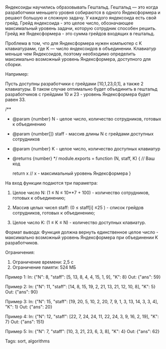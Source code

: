 Яндексоиды научились образовывать Гештальд.
Гештальд — это когда разработчики меньшего уровня собираются в одного Яндексформера и решают большую и сложную задачу.
У каждого яндексоида есть свой грейд. Грейд яндексоида - это целое число, обозначающее максимальный уровень задачи, которую сотрудник способен решить.
Грейд же Яндексформера - это сумма грейдов входящих в гештальд.

Проблема в том, что для Яндексформера нужен компьютер с K  клавиатурами, где K — число яндексоидов в объединении.
Клавиатур меньше чем Яндексоидов, поэтому необходимо определить максимально возможный уровень Яндексформера, доступного для сборки.

Например:

Пусть доступны разработчики с грейдами [10,1,23,0,1], а также 2 клавиатуры. 
В таком случае оптимально будет объединить в гештальд разработчиков с грейдами 10 и 23 - уровень Яндексформера будет равен 33.

/**
* @param {number} N - целое число, количество сотрудников, готовых к объединению
* @param {number[]} staff - массив длины N с грейдами доступных сотрудников
* @param {number} K - целое число, количество доступных клавиатур
* @returns {number}
*/
module.exports = function (N, staff, K) {
    // Ваш код

    return x // x - максимальный уровень Яндексформера
}

На вход функции подаются три параметра:

1. Целое число N: 
(1 ≤ N ≤ 10**7 + 100) - количество сотрудников, готовых к объединению;

2. Массив целых чисел staff:
(0 ≤ staff[i] ≤25 ) - список грейдов сотрудников, готовых к объединению;

3. Целое число K:
(1 ≤ K ≤ N) - количество доступных клавиатур.

Формат вывода:
Функция должна вернуть единственное целое число - максимально возможный уровень Яндексформера при объединении K разработчиков.

Ограничения:

1. Ограничение времени: 2,5 с
2. Ограничение памяти: 524 МБ

Пример 1:
In: {"N": 8, "staff": [5, 13, 8, 4, 4, 15, 1, 9], "K": 8}
Out: {"ans": 59}

Пример 2:
In: {"N": 11, "staff": [14, 8, 15, 19, 2, 21, 13, 21, 12, 10, 8], "K": 5}
Out: {"ans": 90}

Пример 3:
In: {"N": 15, "staff": [19, 20, 5, 10, 2, 20, 7, 9, 1, 3, 13, 14, 3, 3, 4], "K": 1}
Out: {"ans": 20}

Пример 4:
In: {"N": 12, "staff": [22, 7, 24, 24, 11, 22, 24, 3, 9, 16, 2, 19], "K": 7}
Out: {"ans": 151}

Пример 5:
In: {"N": 7, "staff": [10, 3, 21, 23, 6, 3, 8], "K": 4}
Out: {"ans": 62}


Tags: sort, algorithms